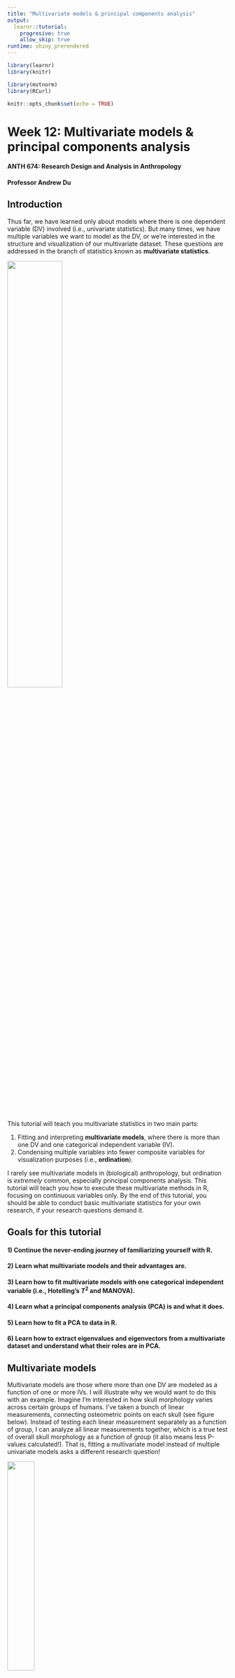 ```yaml
---
title: "Multivariate models & principal components analysis"
output: 
  learnr::tutorial:
    progresive: true
    allow_skip: true
runtime: shiny_prerendered
---
```


```r
library(learnr)
library(knitr)

library(mvtnorm)
library(RCurl)

knitr::opts_chunk$set(echo = TRUE)
```

# **Week 12:** Multivariate models & principal components analysis

#### ANTH 674: Research Design and Analysis in Anthropology
#### Professor Andrew Du


## Introduction

Thus far, we have learned only about models where there is one dependent variable (DV) involved (i.e., univariate statistics).
But many times, we have multiple variables we want to model as the DV, or we're interested in the structure and visualization of our multivariate dataset.
These questions are addressed in the branch of statistics known as **multivariate statistics**.

![](https://d2mvzyuse3lwjc.cloudfront.net/doc/en/Tutorial/images/Transparent_Parametric_Surfaces_combined_with_Scatter_Plot/Transparent_Parametric_Surfaces_01.png?v=47975){width="50%"}

This tutorial will teach you multivariate statistics in two main parts:

1. Fitting and interpreting **multivariate models**, where there is more than one DV and one categorical independent variable (IV).
2. Condensing multiple variables into fewer composite variables for visualization purposes (i.e., **ordination**).

I rarely see multivariate models in (biological) anthropology, but ordination is *extremely* common, especially principal components analysis.
This tutorial will teach you how to execute these multivariate methods in R, focusing on continuous variables only.
By the end of this tutorial, you should be able to conduct basic multivariate statistics for your own research, if your research questions demand it.


## Goals for this tutorial

#### 1) Continue the never-ending journey of familiarizing yourself with R.
#### 2) Learn what multivariate models and their advantages are.
#### 3) Learn how to fit multivariate models with one categorical independent variable (i.e., Hotelling's *T*^2^ and MANOVA).
#### 4) Learn what a principal components analysis (PCA) is and what it does.
#### 5) Learn how to fit a PCA to data in R. 
#### 6) Learn how to extract eigenvalues and eigenvectors from a multivariate dataset and understand what their roles are in PCA.


## Multivariate models

Multivariate models are those where more than one DV are modeled as a function of one or more IVs.
I will illustrate why we would want to do this with an example.
Imagine I'm interested in how skull morphology varies across certain groups of humans.
I've taken a bunch of linear measurements, connecting osteometric points on each skull (see figure below).
Instead of testing each linear measurement separately as a function of group, I can analyze all linear measurements together, which is a true test of overall skull morphology as a function of group (it also means less P-values calculated!).
That is, fitting a multivariate model instead of multiple univariate models asks a different research question!

![](http://people.wku.edu/darlene.applegate/forensic/lab9/skullpts1.gif){width="35%"}

The main advantage of multivariate models is that they can account for the correlation between DVs, which may reveal differences between groups that are undetectable when using univariate methods to analyze each DV separately.
This tutorial will cover only those multivariate models where multiple DVs are modeled as a function of one categorical IV.
Next week's lecture and tutorial will briefly cover multivariate models with a continuous IV.

### Multivariate normal distributions

**NB:** I didn't really cover this topic in class, so feel free to skim this section (it's not necessary to complete the exercises or HW).

Multivariate models assume that the dependent variables are **multivariate normally distributed**.
That is, each variable is normally distributed and possibly correlated with each other. 
Let's illustrate this concept by simulating a multivariate normal distribution, focusing on two variables for simplicity's and visualization's sake (i.e., the bivariate normal distribution).

A bivariate normal distribution is an extension of the univariate normal to two variables.
Whereas the univariate normal distribution has a single mean and SD (or its square: variance), the bivariate normal distribution has a vector of two means (one for each variable) and a **variance-covariance matrix**.
The variance-covariance matrix for a bivariate normal distribution is a 2x2 square matrix, where each **diagonal** element is the variance for one of the variable's normal distributions (these two numbers can be different), and the **off-diagonal** elements are the **covariance** between the two variables (the off-diagonal elements must be the same).
The covariance is basically an unstandardized correlation (a correlation is standardized to be between -1 and 1).

![Gray squares are the diagonal elements, while red squares are the off-diagonal elements.](https://www.mathdoubts.com/imgs/matrix/non-diagonal-elements.png){wwidth="40%"}

I have provided code in the console below for simulating a bivariate normal distribution.
Each variable will have 100 data points, a mean of 1, and a variance of 2.
The zeroes in the off-diagonals mean that the two variables are uncorrelated.
Go ahead and run the code (see what the output `bivar_norm` is and why `plot(bivar_norm)` works).

```r
n <- 100
means <- c(1, 1)
varcov <- matrix(
  c(2, 0,
    0, 2), 
  byrow = TRUE, 
  nrow = 2)

bivar_norm <- rmvnorm(n, mean = means, sigma = varcov)

plot(bivar_norm)
```

```r
hist(bivar_norm[, 1])
hist(bivar_norm[, 2])

colMeans(bivar_norm) # mean of each variable
apply(bivar_norm, 2, var) # variance of each variable

# trying out different variance and covariance values
varcov <- matrix(
  c(5, 3,
    3, 5), 
  byrow = TRUE, 
  nrow = 2)

bivar_norm <- rmvnorm(n, mean = means, sigma = varcov)

plot(bivar_norm)
```

Try plotting histograms of each of the variables separately (they should be normally distributed).
Does the mean of each variable closely match our prespecified number (i.e., 1)?
What about the variance for each variable?
If you increase the diagonal elements, the variance of each variable should increase (and vice versa).
If the off-diagonals are non-zero, the variables will be correlated (positive off-diagonals will generate a positive correlation, while negative off-diagonals will create negative correlations).
Go ahead and try out different values for the means, variances, and covariances.

In the next topic, we will conduct a Hotelling's *T*^2^ test on data simulated from a bivariate normal distribution. 


## Hotelling's *T*^2^

**Hotelling's *T*^2^** models more than one DV as a function of one categorical IV with two levels (i.e., the IV is binomial).
It is the multivariate extension of the t-test.
Whereas the t-test tests if two groups' means are significantly different, Hotelling's *T*^2^ tests if two groups' centroids are significantly different.
A **centroid** is a measure of central tendency for more than one variable.
It can be thought of as the central tendency of a cloud of points in *n* dimensions, where *n* is the number of variables involved.
It is calculated simply as the mean of each variable, which gives its coordinates.

I have simulated two DVs for you (using the code from the previous topic), and they are saved as two columns in the matrix, `bivar_norm`.
Go ahead and calculate the centroid of the two variables.
You can create a scatter plot of the two DVs against each other with `plot(bivar_norm)`, and then add the centroid to the plot using `points()`.

```r
n <- 100
means <- c(1, 1)
varcov <- matrix(c(2, 0,
                   0, 2), byrow = TRUE, nrow = 2)

set.seed(100)
bivar_norm <- rmvnorm(n, mean = means, sigma = varcov)


set.seed(100)
gp1 <- rmvnorm(100, mean = c(1, 1))
gp2 <- rmvnorm(100, mean = c(3, 3))

d <- data.frame(rbind(gp1, gp2), grp = rep(1:2, each = 100))
colnames(d)[1:2] <- c("DV1", "DV2")
```

```r
# Click "Solution" button if stuck
```

```r
# centroid
centroid <- colMeans(bivar_norm)

plot(bivar_norm)
points(centroid[1], centroid[2], pch = 16, col = "red", cex = 2)

# Hotelling's T2
anova(manova(as.matrix(d[, c("DV1", "DV2")]) ~ d$grp))

anova(manova(cbind(DV1, DV2) ~ grp, data =d)) # also works if you use cbind() to create the matrix
```

Now let's conduct a Hotelling's *T*^2^ on the data in the plot below.
There are two groups (`grp`), each of which has two DVs (`DV1`, `DV2`).
The two groups are represented by different colors, with centroids as solid points.
The data are found in the dataframe, `d`.

```r
set.seed(100)
gp1 <- rmvnorm(100, mean = c(1, 1))
gp2 <- rmvnorm(100, mean = c(3, 3))

plot(gp1, xlim = range(c(gp1[,1], gp2[,1])), ylim = range(c(gp1[,2], gp2[,2])), col = "blue", xlab="DV1", ylab="DV2")

points(gp2, col="red")

points(mean(gp1[,1]), mean(gp1[,2]), pch=21, bg="blue", cex=2, col="gray")

points(mean(gp2[,1]), mean(gp2[,2]), pch=21, bg="red", cex=2, col = "gray")
```

We use Hotelling's *T*^2^ to assess whether the two groups' centroids are significantly different by modeling the two DVs as a function of the binomial IV.
First recall that an ANOVA done on two groups (i.e., a binomial IV) is the same as a t-test.
This also applies to multivariate models, so we can use the `manova()` function to conduct a Hotelling's *T*^2^ test.
`manova()` uses formula notation, where the DV must be a matrix, whose columns are the individual variables (can use `as.matrix()` or `cbind()`).
Wrap `anova()` around the `manova()` function to get the ANOVA table.

As you can see, the two groups' centroids are significantly different (the P-value of interest is the one associated with the categorical IV).
The test statistic used for calculating the P-value is Pillai's trace, which is fairly forgiving when it comes to the assumption of multivariate normality.


## Multivariate analysis of variance (MANOVA)

A multivariate analysis of variance (MANOVA) is the multivariate extension of an ANOVA: it model multiple DVs as a function of one or more categorical IVs.
We will specifically look at a one-way MANOVA, which models multiple DVs as a function of one categorical IV.

For this topic, we will analyze the example I looked at in class: we have two DVs, which are student satisfaction (`Satisfaction`) and test scores (`Test`), as a function of one categorical IV, which is three different teaching methods (`Method`).
The data are found in the dataframe, `teach`, and are plotted below (triangles represent centroids).

```r
man_url <- RCurl::getURL("https://raw.githubusercontent.com/andrewdu1/ANTH674/master/Datasets/MANOVA_example.csv")
teach <- read.csv(text = man_url)

plot(teach$Satisfaction, teach$Test, type = "n", xlab = "Student satisfaction scores", ylab = "Test scores")

points(teach$Satisfaction[teach$Method==1], teach$Test[teach$Method==1], pch=16)

points(mean(teach$Satisfaction[teach$Method==1]), mean(teach$Test[teach$Method==1]), pch=24, cex=2, bg="black", col="gray")

points(teach$Satisfaction[teach$Method==2], teach$Test[teach$Method==2], pch=16, col = "red")

points(mean(teach$Satisfaction[teach$Method==2]), mean(teach$Test[teach$Method==2]), pch=24, cex=2, bg="red", col="gray")

points(teach$Satisfaction[teach$Method==3], teach$Test[teach$Method==3], pch=16, col = "blue")

points(mean(teach$Satisfaction[teach$Method==3]), mean(teach$Test[teach$Method==3]), pch=24, cex=2, bg="blue", col="gray")

legend("bottomright", c("Method 1", "Method 2", "Method 3"), pch=c(16,16,16), col=c("black", "red", "blue"))
```

We will specifically analyze this dataset to see how multivariate models can reveal differences between groups that are undetected using multiple univariate models.
This is because multivariate models incorporate information on the relationships between DVs when determining whether groups' centroids are significantly different (the same is true of Hotelling's *T*^2^ vs. a t-test). 

```r
man_url <- RCurl::getURL("https://raw.githubusercontent.com/andrewdu1/ANTH674/master/Datasets/MANOVA_example.csv")
teach <- read.csv(text = man_url)
```

First, run two separate one-way ANOVAs, each testing whether student satisfaction or test scores are significantly different across teaching methods (you can create box plots to visualize the data).

```r
# Click "Solution" button if stuck
```

```r
# box plots
boxplot(Satisfaction ~ Method, data = teach)
boxplot(Test ~ Method, data = teach)

# ANOVAs
anova(aov(Satisfaction ~ Method, data = teach))
anova(aov(Test ~ Method, data = teach))

# MANOVA
anova(manova(as.matrix(teach[, c("Test", "Satisfaction")]) ~ teach$Method))
anova(manova(cbind(Test, Satisfaction) ~ Method, data = teach)) # also works
```

As you can see, neither of the one-way ANOVAs are significant (though this is likely due to small sample sizes, as `Test` looks like it varies across `Method` according to a box plot).

Now use `manova()` to run a one-way MANOVA with the DVs `Test` and `Satisfaction` as a function of `Method`.
Wrap `anova()` around `manova()` to get the ANOVA table and P-value.
We now have a significant result!
This result illustrates that MANOVAs have greater statistical power and are able to detect smaller effects than individual univariate ANOVAs.
You can think of this as MANOVA incorporating and leveraging more information (i.e., the correlation between DVs) than ANOVAs.
Indeed, you can see in the plot that the diagonal ellipse of blue points is separate from the red and black points when the DVs are plotted against each other in two dimensions.
That is, blue has a larger test score for a given satisfaction score when compared to red and black.


## Exercise 1

We will analyze the `iris` dataset for these questions.

1. I wonder if overall petal morphology (i.e., length and width) is significantly different between the `setosa` and `versicolor` species.
First plot `Petal.Width` as a function of `Petal.Length` and color code the points by `Species`.
Then plot the centroids for each `Species`.
Finally, run a Hotelling's *T*^2^ to test if the centroids of the two petal variables are significantly different between `setosa` and `versicolor`.

2. Run a one-way MANOVA testing if the centroids of all four `iris` measurements (`Sepal.Length`, `Sepal.Width`, `Petal.Length`, `Petal.Width`) are significantly different across all three species.
As you can imagine, this would be *very* difficult to plot.

```r
# Click "Solution" button when done
```

```r
# Q1
iris1 <- iris[iris$Species != "virginica", ] # remove virginica

plot(iris1$Petal.Width ~ iris1$Petal.Length, type = "n")

points(iris1$Petal.Width[iris1$Species == "setosa"] ~ iris1$Petal.Length[iris1$Species == "setosa"], col = "red")
points(iris1$Petal.Width[iris1$Species == "versicolor"] ~ iris1$Petal.Length[iris1$Species == "versicolor"], col = "blue")

points(mean(iris1$Petal.Length[iris1$Species == "setosa"]), mean(iris1$Petal.Width[iris1$Species == "setosa"]), pch = 16, col = "red", cex = 2)
points(mean(iris1$Petal.Length[iris1$Species == "versicolor"]), mean(iris1$Petal.Width[iris1$Species == "versicolor"]), pch = 16, col = "blue", cex = 2)

legend("topleft", c("setosa", "versicolor"), pch = c(16, 16), col = c("red", "blue"))

anova(manova(cbind(Petal.Length, Petal.Width) ~ Species, data = iris1))

# Q2
iris_noSp <- subset(iris, select = -Species)
anova(manova(as.matrix(iris_noSp) ~ iris$Species))
```


## Ordination

Ordinations are most commonly used to explore and visualize a multivariate dataset.
The number of variables in one's dataset dictates the number of plot axes (e.g., visualizing `iris$Petal.Length` and `iris$Petal.Width` requires two plot axes).
Therefore, it is impossible to plot more than three variables in a single plot.
Ordination allows us to get around this problem by distilling multiple variables into a smaller number of composite variables.
It does this by collapsing correlated variables into one (e.g., because `iris$Petal.Length` and `iris$Petal.Width` are strongly correlated, they offer redundant information and can be represented by one composite variable).
This is why ordinations are known as **data reduction methods**.

![](https://miro.medium.com/max/1619/0*5Iaw94wlYCTp0GuK.png){width="90%"}

Different types of ordinations are used depending on the data type of one's variables.
I will introduce ordination using principal components analysis, by far the most common ordination method, at least in anthropology.


## Principal components analysis

Principal components analysis (PCA) is an ordination method, used when all your variables are continuous.
Conceptually, it creates composite variables (i.e., **principal components** or PCs) by first centering the data and then fitting a line through the axis of greatest variation (see animation below; the specific line fitting method is called **major axis regression**).
It then rotates the plot so this line (i.e., the first principal component or PC1) is now on the x-axis.
Subsequent PCs are fit so that they're perpendicular to (and thus independent of) previous PCs.
These subsequent PCs can be thought of as fitting the residual variation left over from previous PCs (this is also why they always explain less variation than previous PCs).
Each PC represents a composite of the original variables, and this is how PCA condenses one's original variables into a few variables of interest (i.e., PCs).
Note that you can only have as many PCs as you do variables, but it is usually the case that only the first several PCs are important.

![](https://i.stack.imgur.com/lNHqt.gif){width="100%"}

Because PCA works by fitting PCs through axes of greatest variation, variables with more variation will strongly influence how PCs are fit to the data.
This is fine when the variation in one's multivariate dataset is of interest itself, but this can be a problem when variables are more variable just because, for example, they're in different units.
Therefore, it is common practice to scale each variable before running a PCA.

### Doing a PCA in R

This is done using the `prcomp()` function.
We only need to enter in one argument, which is the multivariate dataset, where each variable is a column and each observation is a row.
Note that `prcomp()` will automatically center each variable for you.
Instead of scaling each variable yourself, `prcomp()` can do it for you if you set the argument `scale = TRUE`.

Let's try fitting a PCA to the four measurements in the `iris` dataset.
Because all measurements are all in centimeters and are of the same order of magnitude, scaling is not necessary here.

```r
# Click "Solution" button if stuck
```

```r
iris.pca <- prcomp(subset(iris, select = -Species))

plot(iris.pca$x[, 1:2], type = "n")

# you can use the iris dataset to get the indices for each species because each row/observation in iris corresponds to each row/observation in iris.pca$x 
points(iris.pca$x[iris$Species == "setosa", 1:2], pch = 16)
points(iris.pca$x[iris$Species == "versicolor", 1:2], pch = 16, col = "blue")
points(iris.pca$x[iris$Species == "virginica", 1:2], pch = 16, col = "red")

legend("topright", legend = unique(iris$Species), pch = c(16, 16, 16), col = c("black", "blue", "red"))
```

You can get out the PCA **scores** (i.e., the coordinates of each observation in PCA space) with `iris.pca$x` (assuming you called your PCA results `iris.pca`).
Plot the scores of the first two axes in a scatter plot.
You can even color-code the points by species if you want!
Points that are closer in PCA space are more similar when it comes to petal and sepal morphology (as determined by the four measurements in `iris`).

To understand what each PC means and represents, we have to turn to the concepts of eigenvalues and eigenvectors.


## Eigenvalues

An **eigenvalue** is the amount of variance explained by each PC.
Therefore, you have as many eigenvalues as you do PCs.
To get out the eigenvalues from `iris.pca`, enter `iris.pca$sdev`.
Note that this code returns eigenvalues as standard deviations.
To get variances, simply square `iris.pca$sdev`.
Note that variance decreases as you progress to higher PCs; this is always the case.

```r
# Click "Solution" button if stuck
```

```r
iris.pca <- prcomp(subset(iris, select = -Species))

eigenvalues <- iris.pca$sdev ^ 2

barplot(eigenvalues, ylab = "Variance", names.arg = c("PC1", "PC2", "PC3", "PC4"))

perc_explain <- eigenvalues / sum(eigenvalues) * 100

# compare eigenvalues and variance in original dataset
sum(eigenvalues)
sum(apply(subset(iris, select = -Species), 2, var))
```

A common way to plot eigenvalues is to create a bar plot.
This is known as a **scree plot**, which mimics the profile of a mountainside where rubble has fallen (i.e., a scree slope; see image below).

![](https://upload.wikimedia.org/wikipedia/commons/thumb/e/e0/Yamnuska_bottom_cliff.jpg/1024px-Yamnuska_bottom_cliff.jpg){width="30%"}

Now we can get the percentage of variance in the multivariate dataset explained by each PC.
This is done by simply dividing each eigenvalue by the sum of all eigenvalues and then multiplying this by 100.
Do this in the console above.

We can see that PC1 explains over 92% of the variation in the data, and PC2 explains a measly 5%.
Therefore, if I were to subsequently analyze the PCs (e.g., for hypothesis testing), I would just analyze PC1, which does more than a good job of capturing the variation in the four `iris` variables.

To interpret what eigenvalues mean in the context of the original variables, we can see that the sum of all eigenvalues equals the sum of the variances of all your original variables (check this in the console above). 
This demonstrates that the original variance in your dataset is preserved in PCA and that all PCA is doing is rotating and reorienting your original data.

### Singular value decomposition

**NB**: This section goes into brief detail about what PCA is actually doing underneath the hood.
It is not necessary to know for the exercises or HW.

I explained how PCA conceptually works above, but what it's *actually* doing underneath the hood is a **singular value decomposition** (SVD) of the variance-covariance matrix of the original variables.
SVD will return the eigenvalues and eigenvectors (covered in the next topic) from the variance-covariance matrix.

All this is easy to do in R.
First, create the variance-covariance matrix of the dataset by entering `iris.vcov <- cov(subset(iris, select = -Species))`.
Then, use the `svd()` function to do an SVD of the variance-covariance matrix: `iris.svd <- svd(iris.vcov)`.
`iris.svd$d` returns the eigenvalues from the SVD for each PC. 


## Eigenvectors

**Eigenvectors** tell us how each PC is related to the original variables.
Each PC has one eigenvector, and the elements within each eigenvector are called **loadings** because they tell us how each of the original variables "loads" on each PC.
Loadings range from -1 to 1, where the sign indicates the direction of the relationship between the variable and PC, and the magnitude indicates how much each variable contributes to the PC (also how tightly the two are correlated).
For example, a PC1 loading of 0.86 for `iris$Petal.Length` tells us that as PC1 increases, `Petal.Length` increases, and vice versa (i.e., the two are positively correlated).
0.86 is a large value, indicating that `Petal.Length` contributes a lot to and is strongly correlated with PC1.
On the other hand, a PC1 loading of -0.08 for `Sepal.Width` indicates that as PC1 increases, `Sepal.Width` decreases, and `Sepal.Width` doesn't contribute much to PC1.

To get out the loadings in R, enter `iris.pca$rotation`.
If you did SVD in the last topic, you can get out the loadings with `iris.svd$u`.
Note that some of the loading signs might be switched between `iris.pca$rotation` and `iris.svd$u`.
The signs of the loadings are arbitrary and are a function of how each PC is fit through the data.
What is important are the loading magnitudes and the fact that the directions of loadings for each PC are internally consistent.
For example, `iris.pca$rotation` returns PC1 loadings that are positive for `Sepal.Length`, `Petal.Length`, and `Petal.Width` and negative for `Sepal.Width`.
This means that the first three variables are positively correlated with each other (ignoring the strength of correlation for now) and are each negatively correlated with `Sepal.Width`.
`iris.svd$u` returns PC1 loadings that are negative for `Sepal.Length`, `Petal.Length`, and `Petal.Width` and positive for `Sepal.Width`.
As with `iris.pca$rotation`, these results tell us `Sepal.Length`, `Petal.Length`, and `Petal.Width` are positively correlated with each other, and each is negatively correlated with `Sepal.Width`.

```r
# Click "Solution" button if stuck
```

```r
iris.pca <- prcomp(subset(iris, select = -Species))
iris.pca$rotation

iris.vcov <- cov(subset(iris, select = -Species))
iris.svd <- svd(iris.vcov)
iris.svd$u

biplot(iris.pca)
```

One way to graphically portray loadings is as arrows on a PCA scatter plot.
This is easily done in R with the `biplot()` function, where the only argument is the PCA results object (e.g., `biplot(iris.pca)`).
Try it out above.

As you can see, for example, the arrow for `Petal.Length` is long and pointing to the right in an almost horizontal fashion.
This means `Petal.Length` has a large (long arrow) and positive loading for PC1 (pointing to the right along the PC1 axis).
The arrow for `Sepal.Length` is moderately long and points to the bottom right.
This means this variable has a moderate-magnitude loading that is positive for PC1 (points to the right) and negative for PC2 (points downward).
Compare the arrow patterns to the actual loadings to get a feel for how the arrows graphically portray each variable's loading.

### Transforming original data to PCA scores

Eigenvectors also tell us how to transform data from the original variable coordinate system to PCA space and back.
Let's see how this is done with a specific example, i.e., Plant #1 from the `iris` dataset.
First, remove `Species` from `iris` and then center each variable, using `scale(iris1, scale = FALSE)` (R will apply `scale()` to each column in the dataset).
Next, subset out the first row of your new dataset (this is Plant #1).
To get out the PC1 score for Plant #1, we multiply each of Plant #1's measurements by its corresponding PC1 loading (according to variable), and then sum everything.
That is, `sum(plant1 * iris.pca$rotation[, "PC1"])`.
Compare the result to `iris.pca$x[1, "PC1"]`; they should be the same.

```r
# Click "Solution" button if stuck
```

```r
iris1 <- subset(iris, select = -Species)
iris.center <- scale(iris1, scale = FALSE)

plant1 <- iris.center[1, ]

iris.pca <- prcomp(iris1)

# compare the two
sum(plant1 * iris.pca$rotation[, "PC1"])
iris.pca$x[1, 1]

# compare the two
iris.center %*% iris.pca$rotation
iris.pca$x
```

This exercise emphasizes how PC loadings are also interpreted as how much each variable contributes to a PC.
That is, in this case, the PC1 score for Plant #1 is the sum of of its variables weighted by the PC1 loadings.
The larger magnitude the loading, the more that variable contributes to the final PC score.
Conversely, if a loading is near zero, it will essentially "negate" its corresponding variable (because the resulting product will be near zero), thus contributing very little to the final PC score.

One can also use matrix algebra to get the PC scores for all observations and PCs.
You do this by multiplying the matrix of centered `iris` variables by the matrix of PCA loadings: `iris.center %*% iris.pca$rotation` (see pgs. 525-526 in Gotelli & Ellison to learn how to multiply two matrices together).


## Hypothesis testing with PCA

PCA in itself is not used for hypothesis testing, but the resulting PCA scores can be used for such purposes.
For example, a PCA of the `iris` variables shows that PC1 is strongly positively correlated with `Petal.Length`, and more moderately positively correlated with `Sepal.Length` and `Petal.Width`; `Sepal.Width` does not really contribute to PC1.
Therefore, PC1 is a composite of mostly `Petal.Length` and some `Sepal.Length` and `Petal.Width`.
We can use an ANOVA to test if this composite variable is significant different across `iris$Species`.
This is done by fitting an ANOVA, where PC1 scores is the DV and `Species` is the IV.
Try this out below.

```r
# Click "Solution" button if stuck
```

```r
iris.pca <- prcomp(subset(iris, select = -Species))

anova(aov(iris.pca$x[, "PC1"] ~ iris$Species))
```

As you can see, the means of this composite PC1 variable is significantly different across `Species`.

If one had a separately measured IV (e.g., nitrogen levels for each plant), one could model PC1 scores as a function of that.
One can also distill collinear IVs using PCA: fit a PCA to the collinear variables and use the PC1 scores as the new composite IV that represents the previous IVs. 


## Exercise 2

We will analyze the `mtcars` dataset for the following questions.

1. First subset out the continuous variables from `mtcars` (i.e., `mpg`, `disp`, `hp`, `drat`, `wt`, and `qsec`).
Next, fit a PCA to the subsetted variables.
Should the variables be scaled first?

2. Create a scatter plot for the car models, where the x-axis is PC1 and the y-axis is PC2.

3. Create a scree plot, showing how much variance is explained by each PC.
Then calculate the percentage of variance explained by PC1 and PC2.

4. Look at the PC1 loadings.
Which variables contribute most to PC1 and in what fashion?

```r
# Click "Solution" button when done
```

```r
# Q1
mtcars1 <- subset(mtcars, select = c(mpg, disp, hp, drat, wt, qsec))

mtcars.pca <- prcomp(mtcars1, scale = TRUE) # yes, scale the variables since they're in different units

# Q2
plot(mtcars.pca$x[, c("PC1", "PC2")])

# Q3
eigenvalues <- mtcars.pca$sdev ^ 2

barplot(eigenvalues, ylab = "Variance", names.arg = paste0("PC", 1:6)) # paste0() tells R to concatenate "PC" to each number within 1:6 with no spaces in between

eigenvalues / sum(eigenvalues) * 100 # PC1 explains 70%, and PC2 explains 19%. Together they explain 89%, a good amount of the total variance

# Q4
mtcars.pca$rotation

# no one variable dominates PC1. The most important variables are mpg (negative), disp (positive), hp (positive), and wt (positive). drat is slightly less important and negative. qsec is negative and least important, though its loading is non-negligible 
```


## Conclusion

This tutorial introduced you to multivariate statistics with multivariate models and ordination.
Many research questions require the analysis of a multivariate DV (e.g., the human skull example in *Multivariate models*).
It is better to fit one's analysis to the research question instead of the other way around (the research question always rules!).
Sticking with our skull example, we should treat the many linear measurements as a multivariate DV instead of analyzing them separately as univariate DVs (the latter asks a different research question).
This is why it is important to have a fundamental understanding of the many statistical methods out there, so you can pick the one most appropriate for your research question.

Multivariate models are used to assess how a multivariate DV varies as a function of one or more IV.
This week, we focused only on those multivariate models that have one categorical IV (i.e., Hotelling's *T*^2^ and one-way MANOVA).
Next week, we will briefly cover those multivariate models that have a continuous IV.
As alluded to in the previous paragraph, multivariate models ask a different research question than multiple univariate models by jointly analyzing multiple DVs together.
This also has the advantage of incorporating more information into the analysis (i.e., the correlations between DVs), with the result that multivariate models are able to detect differences that are missed with multiple univariate models (e.g., our teaching method example).

Ordinations are used to condense multiple variables into a few important ones.
The main purpose of this is exploratory: ordination allows one to plot many variables in two- or three-dimensional space, while still accounting for most of the variation in one's multivariate dataset.
We went over principal components analysis, by far the most common ordination method, at least in anthropology.
PCA is done only on continuous variables.
We learned what PCA is doing "underneath the hood", as well as what all the outputs are and how to interpret them (i.e., scores, eigenvalues, eigenvectors/loadings).
PCA can be used for hypothesis testing by treating PC scores as composites of the original variables, which can then be entered as a DV or IV in other models (you can understand how the original variables contribute to each PC using the loadings).

This week's lecture and tutorial provided you with the basic skillset and know-how for conducting multivariate analyses in R.
The hope is that you are now able to carry out multivariate statistics for your own research if your research question requires it.
